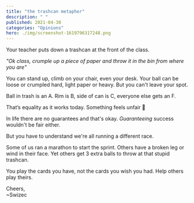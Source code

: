 ```yaml
---
title: "the trashcan metaphor"
description: " "
published: 2021-04-30
categories: "Opinions"
hero: ./img/screenshot-1619796317248.png
---
```


Your teacher puts down a trashcan at the front of the class.

_"Ok class, crumple up a piece of paper and throw it in the bin from where you are"_

You can stand up, climb on your chair, even your desk. Your ball can be loose or crumpled hard, light paper or heavy. But you can't leave your spot.

Ball in trash is an A. Rim is B, side of can is C, everyone else gets an F.

That’s equality as it works today. Something feels unfair 🤔

In life there are no guarantees and that's okay. _Guaranteeing_ success wouldn't be fair either.

But you have to understand we're all running a different race.

Some of us ran a marathon to start the sprint. Others have a broken leg or wind in their face. Yet others get 3 extra balls to throw at that stupid trashcan.

You play the cards you have, not the cards you wish you had. Help others play theirs.

Cheers,<br/>
~Swizec

